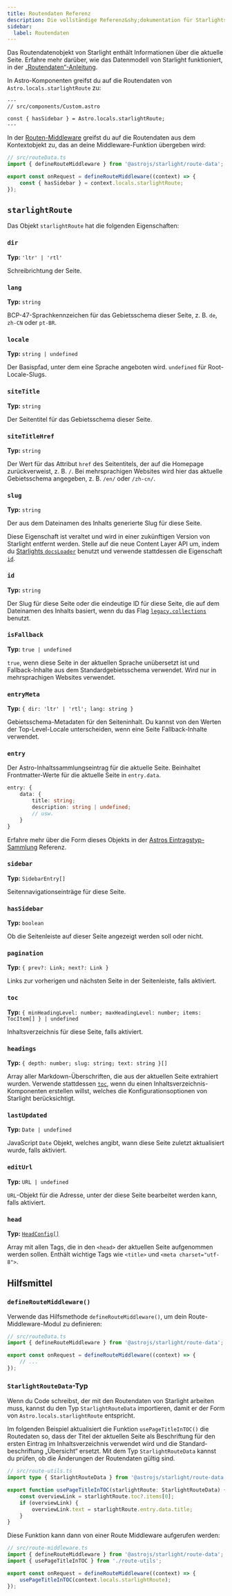 ```yaml
---
title: Routendaten Referenz
description: Die vollständige Referenz&shy;dokumentation für Starlights Routendatenobjekt.
sidebar:
  label: Routendaten
---
```


Das Routendatenobjekt von Starlight enthält Informationen über die aktuelle Seite.
Erfahre mehr darüber, wie das Datenmodell von Starlight funktioniert, in der [„Routendaten“-Anleitung](/de/guides/route-data/).

In Astro-Komponenten greifst du auf die Routendaten von `Astro.locals.starlightRoute` zu:

```astro {4}
---
// src/components/Custom.astro

const { hasSidebar } = Astro.locals.starlightRoute;
---
```

In der [Routen-Middleware](/de/guides/route-data/#anpassen-der-routendaten) greifst du auf die Routendaten aus dem Kontextobjekt zu, das an deine Middleware-Funktion übergeben wird:

```ts {5}
// src/routeData.ts
import { defineRouteMiddleware } from '@astrojs/starlight/route-data';

export const onRequest = defineRouteMiddleware((context) => {
	const { hasSidebar } = context.locals.starlightRoute;
});
```

## `starlightRoute`

Das Objekt `starlightRoute` hat die folgenden Eigenschaften:

### `dir`

**Typ:** `'ltr' | 'rtl'`

Schreibrichtung der Seite.

### `lang`

**Typ:** `string`

BCP-47-Sprachkennzeichen für das Gebietsschema dieser Seite, z.&nbsp;B. `de`, `zh-CN` oder `pt-BR`.

### `locale`

**Typ:** `string | undefined`

Der Basispfad, unter dem eine Sprache angeboten wird. `undefined` für Root-Locale-Slugs.

### `siteTitle`

**Typ:** `string`

Der Seitentitel für das Gebietsschema dieser Seite.

### `siteTitleHref`

**Typ:** `string`

Der Wert für das Attribut `href` des Seitentitels, der auf die Homepage zurückverweist, z.&nbsp;B. `/`.
Bei mehrsprachigen Websites wird hier das aktuelle Gebietsschema angegeben, z.&nbsp;B. `/en/` oder `/zh-cn/`.

### `slug`

**Typ:** `string`

Der aus dem Dateinamen des Inhalts generierte Slug für diese Seite.

Diese Eigenschaft ist veraltet und wird in einer zukünftigen Version von Starlight entfernt werden.
Stelle auf die neue Content Layer API um, indem du [Starlights `docsLoader`](/de/manual-setup/#konfigurieren-von-inhaltssammlungen) benutzt und verwende stattdessen die Eigenschaft [`id`](#id).

### `id`

**Typ:** `string`

Der Slug für diese Seite oder die eindeutige ID für diese Seite, die auf dem Dateinamen des Inhalts basiert, wenn du das Flag [`legacy.collections`](https://docs.astro.build/de/reference/legacy-flags/#collections) benutzt.

### `isFallback`

**Typ:** `true | undefined`

`true`, wenn diese Seite in der aktuellen Sprache unübersetzt ist und Fallback-Inhalte aus dem Standardgebiets&shy;schema verwendet.
Wird nur in mehrsprachigen Websites verwendet.

### `entryMeta`

**Typ:** `{ dir: 'ltr' | 'rtl'; lang: string }`

Gebietsschema-Metadaten für den Seiteninhalt. Du kannst von den Werten der Top-Level-Locale unterscheiden, wenn eine Seite Fallback-Inhalte verwendet.

### `entry`

Der Astro-Inhaltssammlungs&shy;eintrag für die aktuelle Seite.
Beinhaltet Frontmatter-Werte für die aktuelle Seite in `entry.data`.

```ts
entry: {
	data: {
		title: string;
		description: string | undefined;
		// usw.
	}
}
```

Erfahre mehr über die Form dieses Objekts in der [Astros Eintragstyp-Sammlung](https://docs.astro.build/de/reference/modules/astro-content/#collectionentry) Referenz.

### `sidebar`

**Typ:** `SidebarEntry[]`

Seitennavigations&shy;einträge für diese Seite.

### `hasSidebar`

**Typ:** `boolean`

Ob die Seitenleiste auf dieser Seite angezeigt werden soll oder nicht.

### `pagination`

**Typ:** `{ prev?: Link; next?: Link }`

Links zur vorherigen und nächsten Seite in der Seitenleiste, falls aktiviert.

### `toc`

**Typ:** `{ minHeadingLevel: number; maxHeadingLevel: number; items: TocItem[] } | undefined`

Inhaltsverzeichnis für diese Seite, falls aktiviert.

### `headings`

**Typ:** `{ depth: number; slug: string; text: string }[]`

Array aller Markdown-Überschriften, die aus der aktuellen Seite extrahiert wurden.
Verwende stattdessen [`toc`](#toc), wenn du einen Inhaltsverzeichnis-Komponenten erstellen willst, welches die Konfigurations&shy;optionen von Starlight berücksichtigt.

### `lastUpdated`

**Typ:** `Date | undefined`

JavaScript `Date` Objekt, welches angibt, wann diese Seite zuletzt aktualisiert wurde, falls aktiviert.

### `editUrl`

**Typ:** `URL | undefined`

`URL`-Objekt für die Adresse, unter der diese Seite bearbeitet werden kann, falls aktiviert.

### `head`

**Typ:** [`HeadConfig[]`](/de/reference/configuration/#headconfig)

Array mit allen Tags, die in den `<head>` der aktuellen Seite aufgenommen werden sollen.
Enthält wichtige Tags wie `<title>` und `<meta charset="utf-8">`.

## Hilfsmittel

### `defineRouteMiddleware()`

Verwende das Hilfsmethode `defineRouteMiddleware()`, um dein Route-Middleware-Modul zu definieren:

```ts "defineRouteMiddleware"
// src/routeData.ts
import { defineRouteMiddleware } from '@astrojs/starlight/route-data';

export const onRequest = defineRouteMiddleware((context) => {
	// ...
});
```

### `StarlightRouteData`-Typ

Wenn du Code schreibst, der mit den Routendaten von Starlight arbeiten muss, kannst du den Typ `StarlightRouteData` importieren, damit er der Form von `Astro.locals.starlightRoute` entspricht.

Im folgenden Beispiel aktualisiert die Funktion `usePageTitleInTOC()` die Routedaten so, dass der Titel der aktuellen Seite als Beschriftung für den ersten Eintrag im Inhaltsverzeichnis verwendet wird und die Standard&shy;beschriftung „Übersicht“ ersetzt.
Mit dem Typ `StarlightRouteData` kannst du prüfen, ob die Änderungen der Routendaten gültig sind.

```ts "StarlightRouteData"
// src/route-utils.ts
import type { StarlightRouteData } from '@astrojs/starlight/route-data';

export function usePageTitleInTOC(starlightRoute: StarlightRouteData) {
	const overviewLink = starlightRoute.toc?.items[0];
	if (overviewLink) {
		overviewLink.text = starlightRoute.entry.data.title;
	}
}
```

Diese Funktion kann dann von einer Route Middleware aufgerufen werden:

```ts {3,6}
// src/route-middleware.ts
import { defineRouteMiddleware } from '@astrojs/starlight/route-data';
import { usePageTitleInTOC } from './route-utils';

export const onRequest = defineRouteMiddleware((context) => {
	usePageTitleInTOC(context.locals.starlightRoute);
});
```

